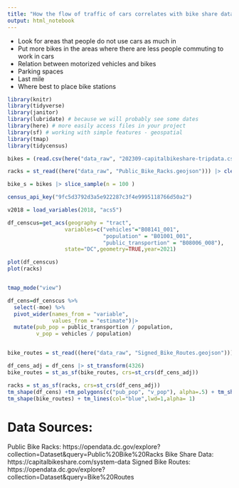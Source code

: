 ```yaml
---
title: "How the flow of traffic of cars correlates with bike share data"
output: html_notebook
---
```


- Look for areas that people do not use cars as much in 
- Put more bikes in the areas where there are less people commuting to work in cars
- Relation between motorized vehicles and bikes
- Parking spaces
- Last mile
- Where best to place bike stations 



```r
library(knitr)
library(tidyverse)
library(janitor)
library(lubridate) # because we will probably see some dates
library(here) # more easily access files in your project
library(sf) # working with simple features - geospatial
library(tmap)
library(tidycensus)
```

```r
bikes = (read.csv(here("data_raw", "202309-capitalbikeshare-tripdata.csv"))) |> clean_names()
```

```r

racks = st_read((here("data_raw", "Public_Bike_Racks.geojson"))) |> clean_names() 
```


```r
bike_s = bikes |> slice_sample(n = 100 )
```

```r
census_api_key("9fc5d3792d3a5e922287c3f4e9995118766d50a2")

```
```r
v2018 = load_variables(2018, "acs5")
```

```r
df_censcus=get_acs(geography = "tract",
                  variables=c("vehicles"="B08141_001",
                              "population" = "B01001_001",
                              "public_transportion" = "B08006_008"),
                  state="DC",geometry=TRUE,year=2021) 
```
```r
plot(df_censcus)
plot(racks)

```
```r
```

```r

tmap_mode("view")

df_cens=df_censcus %>% 
  select(-moe) %>% 
  pivot_wider(names_from = "variable", 
              values_from = "estimate")|> 
  mutate(pub_pop = public_transportion / population,
         v_pop = vehicles / population)



```

```r
bike_routes = st_read((here("data_raw", "Signed_Bike_Routes.geojson"))) |> clean_names() 
```


```r
df_cens_adj = df_cens |> st_transform(4326)
bike_routes = st_as_sf(bike_routes, crs=st_crs(df_cens_adj))

racks = st_as_sf(racks, crs=st_crs(df_cens_adj))
tm_shape(df_cens) +tm_polygons(c("pub_pop", "v_pop"), alpha=.5) + tm_shape(racks) +tm_symbols(size = 0.01, alpha = 0.5) +   
tm_shape(bike_routes) + tm_lines(col="blue",lwd=1,alpha= 1)
```


# Data Sources:

Public Bike Racks: https://opendata.dc.gov/explore?collection=Dataset&query=Public%20Bike%20Racks
Bike Share Data: https://capitalbikeshare.com/system-data
Signed Bike Routes: https://opendata.dc.gov/explore?collection=Dataset&query=Bike%20Routes


